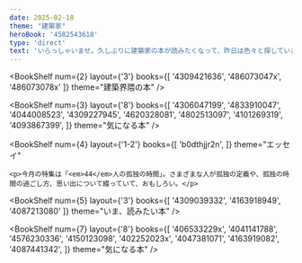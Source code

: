 ```yaml
---
date: 2025-02-18
theme: "建築家"
heroBook: '4582543618'
type: 'direct'
text: 'いらっしゃいませ。久しぶりに建築家の本が読みたくなって、昨日は色々と探していました。昔に比べると少なくはなっているかもしれませんが、おもしろそうな本はたくさんありますね。'
---
```



<BookShelf
    num={2}
    layout={'3'}
    books={[
      '4309421636',
      '486073047x',
      '486073078x'
    ]}
    theme="建築界隈の本"
  />

<BookShelf
    num={3}
    layout={'8'}
    books={[
      '4306047199',
      '4833910047',
      '4044008523',
      '4309227945',
      '4620328081',
      '4802513097',
      '4101269319',
      '4093867399',
    ]}
    theme="気になる本"
  />

<BookShelf
    num={4}
    layout={'1-2'}
    books={[
      'b0dthjjr2n',
    ]}
    theme="エッセイ"
  >
    <p>今月の特集は「<em>44</em>人の孤独の時間」。さまざまな人が孤独の定義や、孤独の時間の過ごし方、思い出について綴っていて、おもしろい。</p>
  </BookShelf>

<BookShelf
    num={5}
    layout={'3'}
    books={[
      '4309039332',
      '4163918949',
      '4087213080'
    ]}
    theme="いま、読みたい本"
  />

<Note
  num={6}
  img="/img/poncho/IMG_8891.JPG"
  title="昨日の店長"
  text="誰よりも早く、食卓に現れた店長。大好きなバターをねだるも、まだパンは焼けていなかった。昼ごはんは十一時に催促。早め早めの行動を心がける店長だった。昼からはお日様をいっぱいに浴びて、一人ほかほかになってお昼寝してました。"
  />

<BookShelf
  num={7}
  layout={'8'}
  books={[
    '406533229x',
    '4041141788',
    '4576230336',
    '4150123098',
    '402252023x',
    '4047381071',
    '4163919082',
    '4087441342',
  ]}
  theme="気になる本"
/>